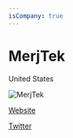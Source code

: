 ```yaml
---
isCompany: true
---
```


# MerjTek

<Location>

United States

</Location>

![MerjTek](./images/MerjTek_v1.jpg)

<Website>

[Website](http://merjtek.com)

[Twitter](https://twitter.com/merjtek)

</Website>
